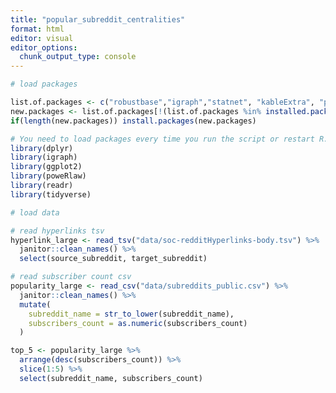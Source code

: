 ```yaml
---
title: "popular_subreddit_centralities"
format: html
editor: visual
editor_options: 
  chunk_output_type: console
---
```


```r
# load packages

list.of.packages <- c("robustbase","igraph","statnet", "kableExtra", "poweRlaw")
new.packages <- list.of.packages[!(list.of.packages %in% installed.packages()[,"Package"])]
if(length(new.packages)) install.packages(new.packages)

# You need to load packages every time you run the script or restart R.
library(dplyr)
library(igraph)
library(ggplot2)
library(poweRlaw)
library(readr)
library(tidyverse)

```

```r
# load data

# read hyperlinks tsv
hyperlink_large <- read_tsv("data/soc-redditHyperlinks-body.tsv") %>%
  janitor::clean_names() %>%
  select(source_subreddit, target_subreddit)

# read subscriber count csv
popularity_large <- read_csv("data/subreddits_public.csv") %>%
  janitor::clean_names() %>%
  mutate(
    subreddit_name = str_to_lower(subreddit_name),
    subscribers_count = as.numeric(subscribers_count)
  )

top_5 <- popularity_large %>%
  arrange(desc(subscribers_count)) %>%
  slice(1:5) %>%
  select(subreddit_name, subscribers_count)

```


